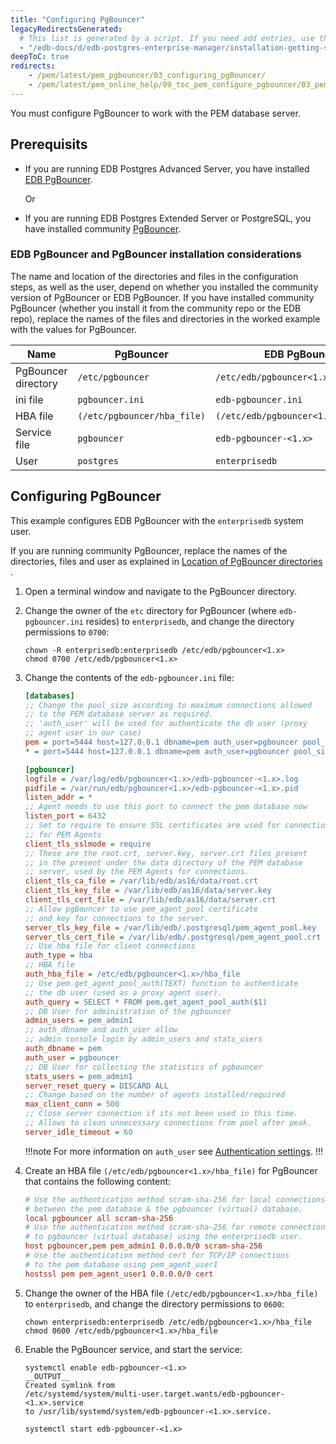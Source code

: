 ```yaml
---
title: "Configuring PgBouncer"
legacyRedirectsGenerated:
  # This list is generated by a script. If you need add entries, use the `legacyRedirects` key.
  - "/edb-docs/d/edb-postgres-enterprise-manager/installation-getting-started/pgbouncer-configuration-guide/8.0/configuring_pgBouncer.html"
deepToC: true
redirects:
    - /pem/latest/pem_pgbouncer/03_configuring_pgBouncer/
    - /pem/latest/pem_online_help/09_toc_pem_configure_pgbouncer/03_pem_pgbouncer_configuring_pgbouncer/
---
```


You must configure PgBouncer to work with the PEM database server.

## Prerequisits

- If you are running EDB Postgres Advanced Server, you have installed [EDB PgBouncer](/pgbouncer/latest/installing). 

  Or

- If you are running EDB Postgres Extended Server or PostgreSQL, you have installed community [PgBouncer](https://www.pgbouncer.org/install.html). 

### EDB PgBouncer and PgBouncer installation considerations

The name and location of the directories and files in the configuration steps, as well as the user, depend on whether you installed the community version of PgBouncer or EDB PgBouncer. If you have installed community PgBouncer (whether you install it from the community repo or the EDB repo), replace the names of the files and directories in the worked example with the values for PgBouncer.

| Name                | PgBouncer                   | EDB PgBouncer                         |
|---------------------|-----------------------------|---------------------------------------|
| PgBouncer directory | `/etc/pgbouncer`            | `/etc/edb/pgbouncer<1.x>`            |
| ini file            | `pgbouncer.ini`             | `edb-pgbouncer.ini`                   |
| HBA file            | `(/etc/pgbouncer/hba_file)` | `(/etc/edb/pgbouncer<1.x>/hba_file)` |
| Service file        | `pgbouncer`                 | `edb-pgbouncer-<1.x>`                 |
| User                | `postgres`                  | `enterprisedb`                        |

## Configuring PgBouncer

This example configures EDB PgBouncer with the `enterprisedb` system user. 

If you are running community PgBouncer, replace the names of the directories, files and user as explained in [Location of PgBouncer directories](#edb-pgbouncer-and-pgbouncer-installation-considerations) .

1.  Open a terminal window and navigate to the PgBouncer directory.

1.  Change the owner of the `etc` directory for PgBouncer (where `edb-pgbouncer.ini` resides) to `enterprisedb`, and change the directory permissions to `0700`:

    ```shell
    chown -R enterprisedb:enterprisedb /etc/edb/pgbouncer<1.x>
    chmod 0700 /etc/edb/pgbouncer<1.x>
    ```

1.  Change the contents of the `edb-pgbouncer.ini` file:

    ```ini
    [databases]
    ;; Change the pool_size according to maximum connections allowed
    ;; to the PEM database server as required.
    ;; 'auth_user' will be used for authenticate the db user (proxy
    ;; agent user in our case)
    pem = port=5444 host=127.0.0.1 dbname=pem auth_user=pgbouncer pool_size=80 pool_mode=transaction
    * = port=5444 host=127.0.0.1 dbname=pem auth_user=pgbouncer pool_size=10

    [pgbouncer]
    logfile = /var/log/edb/pgbouncer<1.x>/edb-pgbouncer-<1.x>.log
    pidfile = /var/run/edb/pgbouncer<1.x>/edb-pgbouncer-<1.x>.pid
    listen_addr = *
    ;; Agent needs to use this port to connect the pem database now
    listen_port = 6432
    ;; Set to require to ensure SSL certificates are used for connections
    ;; for PEM Agents
    client_tls_sslmode = require
    ;; These are the root.crt, server.key, server.crt files present
    ;; in the present under the data directory of the PEM database
    ;; server, used by the PEM Agents for connections.
    client_tls_ca_file = /var/lib/edb/as16/data/root.crt
    client_tls_key_file = /var/lib/edb/as16/data/server.key
    client_tls_cert_file = /var/lib/edb/as16/data/server.crt
    ;; Allow pgBouncer to use pem_agent_pool certificate
    ;; and key for connections to the server.
    server_tls_key_file = /var/lib/edb/.postgresql/pem_agent_pool.key
    server_tls_cert_file = /var/lib/edb/.postgresql/pem_agent_pool.crt
    ;; Use hba file for client connections
    auth_type = hba
    ;; HBA file
    auth_hba_file = /etc/edb/pgbouncer<1.x>/hba_file
    ;; Use pem.get_agent_pool_auth(TEXT) function to authenticate
    ;; the db user (used as a proxy agent user).
    auth_query = SELECT * FROM pem.get_agent_pool_auth($1)
    ;; DB User for administration of the pgbouncer
    admin_users = pem_admin1
    ;; auth_dbname and auth_user allow
    ;; admin console login by admin_users and stats_users
    auth_dbname = pem
    auth_user = pgbouncer
    ;; DB User for collecting the statistics of pgbouncer
    stats_users = pem_admin1
    server_reset_query = DISCARD ALL
    ;; Change based on the number of agents installed/required
    max_client_conn = 500
    ;; Close server connection if its not been used in this time.
    ;; Allows to clean unnecessary connections from pool after peak.
    server_idle_timeout = 60
    ```

    !!!note
       For more information on `auth_user` see [Authentication settings](https://www.pgbouncer.org/config.html#authentication-settings).
    !!!

1.  Create an HBA file `(/etc/edb/pgbouncer<1.x>/hba_file)` for PgBouncer that contains the following content:

    ```ini
    # Use the authentication method scram-sha-256 for local connections
    # between the pem database & the pgbouncer (virtual) database.
    local pgbouncer all scram-sha-256
    # Use the authentication method scram-sha-256 for remote connections
    # to pgbouncer (virtual database) using the enterprisedb user.
    host pgbouncer,pem pem_admin1 0.0.0.0/0 scram-sha-256
    # Use the authentication method cert for TCP/IP connections
    # to the pem database using pem_agent_user1
    hostssl pem pem_agent_user1 0.0.0.0/0 cert
    ```

1.  Change the owner of the HBA file `(/etc/edb/pgbouncer<1.x>/hba_file)` to `enterprisedb`, and change the directory permissions to `0600`:

    ```shell
    chown enterprisedb:enterprisedb /etc/edb/pgbouncer<1.x>/hba_file
    chmod 0600 /etc/edb/pgbouncer<1.x>/hba_file
    ```

1.  Enable the PgBouncer service, and start the service:

    ```shell
    systemctl enable edb-pgbouncer-<1.x>
    __OUTPUT__
    Created symlink from
    /etc/systemd/system/multi-user.target.wants/edb-pgbouncer-<1.x>.service
    to /usr/lib/systemd/system/edb-pgbouncer-<1.x>.service.
    ```

    ```shell
    systemctl start edb-pgbouncer-<1.x>
    ```
